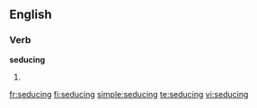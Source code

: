==English==

===Verb===
'''seducing'''

# {{present participle of|seduce}}

[[fr:seducing]]
[[fi:seducing]]
[[simple:seducing]]
[[te:seducing]]
[[vi:seducing]]